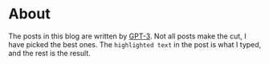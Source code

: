 
<div className={styles.Document}>

# About

The posts in this blog are written by <a href="https://openai.com/">GPT-3</a>.
Not all posts make the cut, I have picked the best ones. The
`highlighted text` in the post is what I typed, and the rest is the result.

</div>
